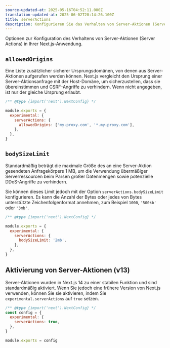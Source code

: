 ```yaml
---
source-updated-at: 2025-05-16T04:52:11.000Z
translation-updated-at: 2025-06-02T20:14:26.100Z
title: serverActions
description: Konfigurieren Sie das Verhalten von Server-Aktionen (Server Actions) in Ihrer Next.js-Anwendung.
---
```


Optionen zur Konfiguration des Verhaltens von Server-Aktionen (Server Actions) in Ihrer Next.js-Anwendung.

## `allowedOrigins`

Eine Liste zusätzlicher sicherer Ursprungsdomänen, von denen aus Server-Aktionen aufgerufen werden können. Next.js vergleicht den Ursprung einer Server-Aktionsanfrage mit der Host-Domäne, um sicherzustellen, dass sie übereinstimmen und CSRF-Angriffe zu verhindern. Wenn nicht angegeben, ist nur der gleiche Ursprung erlaubt.

```js filename="next.config.js"
/** @type {import('next').NextConfig} */

module.exports = {
  experimental: {
    serverActions: {
      allowedOrigins: ['my-proxy.com', '*.my-proxy.com'],
    },
  },
}
```

## `bodySizeLimit`

Standardmäßig beträgt die maximale Größe des an eine Server-Aktion gesendeten Anfragekörpers 1 MB, um die Verwendung übermäßiger Serverressourcen beim Parsen großer Datenmengen sowie potenzielle DDoS-Angriffe zu verhindern.

Sie können dieses Limit jedoch mit der Option `serverActions.bodySizeLimit` konfigurieren. Es kann die Anzahl der Bytes oder jedes von Bytes unterstützte Zeichenfolgenformat annehmen, zum Beispiel `1000`, `'500kb'` oder `'3mb'`.

```js filename="next.config.js"
/** @type {import('next').NextConfig} */

module.exports = {
  experimental: {
    serverActions: {
      bodySizeLimit: '2mb',
    },
  },
}
```

## Aktivierung von Server-Aktionen (v13)

Server-Aktionen wurden in Next.js 14 zu einer stabilen Funktion und sind standardmäßig aktiviert. Wenn Sie jedoch eine frühere Version von Next.js verwenden, können Sie sie aktivieren, indem Sie `experimental.serverActions` auf `true` setzen.

```js filename="next.config.js"
/** @type {import('next').NextConfig} */
const config = {
  experimental: {
    serverActions: true,
  },
}

module.exports = config
```